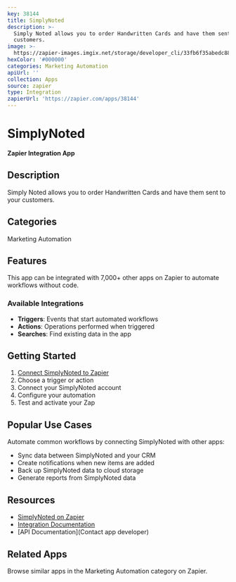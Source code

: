 ```yaml
---
key: 38144
title: SimplyNoted
description: >-
  Simply Noted allows you to order Handwritten Cards and have them sent to your
  customers.
image: >-
  https://zapier-images.imgix.net/storage/developer_cli/33fb6f35abedc88f848592d83c8b7423_2.png?auto=format%2Ccompress&ixlib=python-3.0.0&q=50
hexColor: '#000000'
categories: Marketing Automation
apiUrl: ''
collection: Apps
source: zapier
type: Integration
zapierUrl: 'https://zapier.com/apps/38144'
---
```

# SimplyNoted

**Zapier Integration App**

## Description

Simply Noted allows you to order Handwritten Cards and have them sent to your customers.

## Categories

Marketing Automation

## Features

This app can be integrated with 7,000+ other apps on Zapier to automate workflows without code.

### Available Integrations

- **Triggers**: Events that start automated workflows
- **Actions**: Operations performed when triggered
- **Searches**: Find existing data in the app

## Getting Started

1. [Connect SimplyNoted to Zapier](https://zapier.com/apps/38144)
2. Choose a trigger or action
3. Connect your SimplyNoted account
4. Configure your automation
5. Test and activate your Zap

## Popular Use Cases

Automate common workflows by connecting SimplyNoted with other apps:

- Sync data between SimplyNoted and your CRM
- Create notifications when new items are added
- Back up SimplyNoted data to cloud storage
- Generate reports from SimplyNoted data

## Resources

- [SimplyNoted on Zapier](https://zapier.com/apps/38144)
- [Integration Documentation](https://zapier.com/apps/38144/integrations)
- [API Documentation](Contact app developer)

## Related Apps

Browse similar apps in the Marketing Automation category on Zapier.
